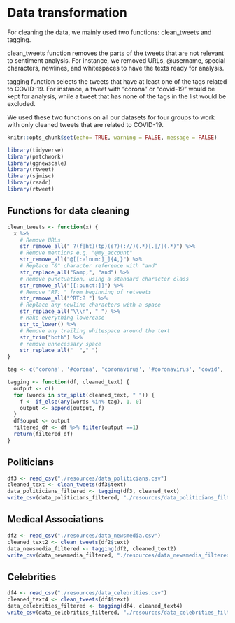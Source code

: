 # Data transformation

For cleaning the data, we mainly used two functions: clean_tweets and tagging. 

clean_tweets function removes the parts of the tweets that are not relevant to sentiment analysis. For instance, we removed URLs, @username, special characters, newlines, and whitespaces to have the texts ready for analysis.

tagging function selects the tweets that have at least one of the tags related to COVID-19. For instance, a tweet with "corona" or "covid-19" would be kept for analysis, while a tweet that has none of the tags in the list would be excluded.

We used these two functions on all our datasets for four groups to work with only cleaned tweets that are related to COVID-19.

```r
knitr::opts_chunk$set(echo= TRUE, warning = FALSE, message = FALSE)
```

```r
library(tidyverse)
library(patchwork)
library(ggnewscale)
library(rtweet)
library(sjmisc)
library(readr)
library(rtweet)
```

## Functions for data cleaning
```r
clean_tweets <- function(x) {
  x %>%
    # Remove URLs
    str_remove_all(" ?(f|ht)(tp)(s?)(://)(.*)[.|/](.*)") %>%
    # Remove mentions e.g. "@my_account"
    str_remove_all("@[[:alnum:]_]{4,}") %>%
    # Replace "&" character reference with "and"
    str_replace_all("&amp;", "and") %>%
    # Remove punctuation, using a standard character class
    str_remove_all("[[:punct:]]") %>%
    # Remove "RT: " from beginning of retweets
    str_remove_all("^RT:? ") %>%
    # Replace any newline characters with a space
    str_replace_all("\\\n", " ") %>%
    # Make everything lowercase
    str_to_lower() %>%
    # Remove any trailing whitespace around the text
    str_trim("both") %>% 
    # remove unnecessary space
    str_replace_all("  "," ")
}
```

```r
tag <- c('corona', '#corona', 'coronavirus', '#coronavirus', 'covid', '#covid', 'covid19', '#covid19', 'covid-19', '#covid-19', 'sarscov2', '#sarscov2', 'sars cov2', 'sars cov 2', 'covid_19', '#covid_19', '#ncov', 'ncov', '#ncov2019', 'ncov2019', '2019-ncov', '#2019-ncov', 'pandemic', '#pandemic #2019ncov', '2019ncov', 'quarantine', '#quarantine', 'flatten the curve', 'flattening the curve', '#flatteningthecurve', '#flattenthecurve', 'hand sanitizer', '#handsanitizer', '#lockdown', 'lockdown', 'social distancing', '#socialdistancing', 'work from home', '#workfromhome', 'working from home', '#workingfromhome', 'ppe', 'n95', '#ppe', '#n95', '#covidiots', 'covidiots', 'herd immunity', '#herdimmunity', 'pneumonia', '#pneumonia', 'chinese virus', '#chinesevirus', 'wuhan virus', '#wuhanvirus', 'kung flu', '#kungflu', 'wearamask', '#wearamask', 'wear a mask', 'vaccine', 'vaccines', '#vaccine', '#vaccines', 'corona vaccine', 'corona vaccines', '#coronavaccine', '#coronavaccines', 'face shield', '#faceshield', 'face shields', '#faceshields', 'health worker', '#healthworker', 'health workers', '#healthworkers', '#stayhomestaysafe', '#coronaupdate', '#frontlineheroes', '#coronawarriors', '#homeschool', '#homeschooling', '#hometasking', '#masks4all', '#wfh', 'wash ur hands', 'wash your hands', '#washurhands', '#washyourhands', '#stayathome', '#stayhome', '#selfisolating', 'self isolating')

tagging <- function(df, cleaned_text) {
  output <- c()
  for (words in str_split(cleaned_text, " ")) {
    f <- if_else(any(words %in% tag), 1, 0)
    output <- append(output, f)
  }
  df$ouput <- output
  filtered_df <- df %>% filter(output ==1) 
  return(filtered_df)
}
```

## Politicians
```r
df3 <- read_csv("./resources/data_politicians.csv")
cleaned_text <- clean_tweets(df3$text)
data_politicians_filtered <- tagging(df3, cleaned_text)
write_csv(data_politicians_filtered, "./resources/data_politicians_filtered.csv")
```

## Medical Associations
```r
df2 <- read_csv("./resources/data_newsmedia.csv")
cleaned_text2 <- clean_tweets(df2$text)
data_newsmedia_filtered <- tagging(df2, cleaned_text2)
write_csv(data_newsmedia_filtered, "./resources/data_newsmedia_filtered.csv")
```

## Celebrities
```r
df4 <- read_csv("./resources/data_celebrities.csv")
cleaned_text4 <- clean_tweets(df4$text)
data_celebrities_filtered <- tagging(df4, cleaned_text4)
write_csv(data_celebrities_filtered, "./resources/data_celebrities_filtered.csv")
```
